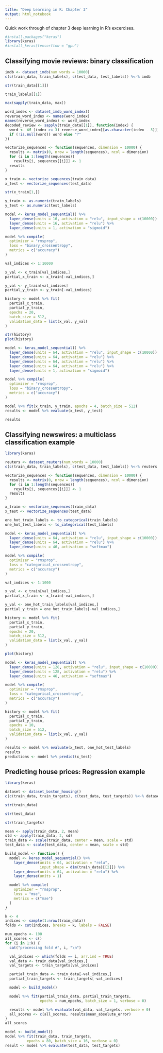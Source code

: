 ```yaml
---
title: "Deep Learning in R: Chapter 3"
output: html_notebook
---
```


Quick work through of chapter 3 deep learning in R's excercises.

```r
#install.packages("keras")
library(keras)
#install_keras(tensorflow = "gpu")
```

## Classifying movie reviews: binary classification

```r
imdb <- dataset_imdb(num_words = 10000)
c(c(train_data, train_labels), c(test_data, test_labels)) %<-% imdb
```

```r
str(train_data[[1]])

train_labels[[1]]

max(sapply(train_data, max))
```

```r
word_index <- dataset_imdb_word_index()
reverse_word_index <- names(word_index)
names(reverse_word_index) <- word_index
decoded_review <- sapply(train_data[[1]], function(index) {
  word <- if (index >= 3) reverse_word_index[[as.character(index - 3)]]
  if (!is.null(word)) word else "?"
})
```

```r
vectorize_sequences <- function(sequences, dimension = 10000) {
  results <- matrix(0, nrow = length(sequences), ncol = dimension)
  for (i in 1:length(sequences))
    results[i, sequences[[i]]] <- 1
  results
}

x_train <- vectorize_sequences(train_data)
x_test <- vectorize_sequences(test_data)

str(x_train[1,])
```


```r
y_train <- as.numeric(train_labels)
y_test <- as.numeric(test_labels)
```


```r
model <- keras_model_sequential() %>%
  layer_dense(units = 16, activation = "relu", input_shape = c(10000)) %>%
  layer_dense(units = 16, activation = "relu") %>%
  layer_dense(units = 1, activation = "sigmoid")
```

```r
model %>% compile(
  optimizer = "rmsprop",
  loss = "binary_crossentropy",
  metrics = c("accuracy")
)

```

```r
val_indices <- 1:10000

x_val <- x_train[val_indices,]
partial_x_train <- x_train[-val_indices,]

y_val <- y_train[val_indices]
partial_y_train <- y_train[-val_indices]
```

```r
history <- model %>% fit(
  partial_x_train,
  partial_y_train,
  epochs = 20,
  batch_size = 512,
  validation_data = list(x_val, y_val)
)
```


```r
str(history)
plot(history)
```

```r
model <- keras_model_sequential() %>%
  layer_dense(units = 64, activation = "relu", input_shape = c(10000)) %>%
  layer_dense(units = 64, activation = "relu") %>%
  layer_dense(units = 64, activation = "relu") %>%
  layer_dense(units = 64, activation = "relu") %>%
  layer_dense(units = 1, activation = "sigmoid")

model %>% compile(
  optimizer = "rmsprop",
  loss = "binary_crossentropy",
  metrics = c("accuracy")
)

model %>% fit(x_train, y_train, epochs = 4, batch_size = 512)
results <- model %>% evaluate(x_test, y_test)

results
```


## Classifying newswires: a multiclass classification example

```r
library(keras)

reuters <- dataset_reuters(num_words = 10000)
c(c(train_data, train_labels), c(test_data, test_labels)) %<-% reuters
```

```r
vectorize_sequences <- function(sequences, dimension = 10000) {
  results <- matrix(0, nrow = length(sequences), ncol = dimension)
  for (i in 1:length(sequences))
    results[i, sequences[[i]]] <- 1
  results
}

x_train <- vectorize_sequences(train_data)
x_test <- vectorize_sequences(test_data)
```

```r
one_hot_train_labels <- to_categorical(train_labels)
one_hot_test_labels <- to_categorical(test_labels)
```

```r
model <- keras_model_sequential() %>%
  layer_dense(units = 64, activation = "relu", input_shape = c(10000)) %>%
  layer_dense(units = 64, activation = "relu") %>%
  layer_dense(units = 46, activation = "softmax")

model %>% compile(
  optimizer = "rmsprop",
  loss = "categorical_crossentropy",
  metrics = c("accuracy")
)
```

```r
val_indices <- 1:1000

x_val <- x_train[val_indices,]
partial_x_train <- x_train[-val_indices,]

y_val <- one_hot_train_labels[val_indices,]
partial_y_train = one_hot_train_labels[-val_indices,]
```

```r
history <- model %>% fit(
  partial_x_train,
  partial_y_train,
  epochs = 20,
  batch_size = 512,
  validation_data = list(x_val, y_val)
)

plot(history)
```

```r
model <- keras_model_sequential() %>%
  layer_dense(units = 128, activation = "relu", input_shape = c(10000)) %>%
  layer_dense(units = 128, activation = "relu") %>%
  layer_dense(units = 46, activation = "softmax")

model %>% compile(
  optimizer = "rmsprop",
  loss = "categorical_crossentropy",
  metrics = c("accuracy")
)

history <- model %>% fit(
  partial_x_train,
  partial_y_train,
  epochs = 10,
  batch_size = 512,
  validation_data = list(x_val, y_val)
)

results <- model %>% evaluate(x_test, one_hot_test_labels)
results
predictions <- model %>% predict(x_test)
```

## Predicting house prices: Regression example

```r
library(keras)

dataset <- dataset_boston_housing()
c(c(train_data, train_targets), c(test_data, test_targets)) %<-% dataset

```

```r
str(train_data)

str(test_data)

str(train_targets)
```

```r
mean <- apply(train_data, 2, mean)
std <- apply(train_data, 2, sd)
train_data <- scale(train_data, center = mean, scale = std)
test_data <- scale(test_data, center = mean, scale = std)
```

```r
build_model <- function() {
  model <- keras_model_sequential() %>%
    layer_dense(units = 64, activation = "relu",
                input_shape = dim(train_data)[[2]]) %>%
    layer_dense(units = 64, activation = "relu") %>%
    layer_dense(units = 1)

  model %>% compile(
    optimizer = "rmsprop",
    loss = "mse",
    metrics = c("mae")
  )
}
```

```r
k <- 4
indices <- sample(1:nrow(train_data))
folds <- cut(indices, breaks = k, labels = FALSE)

num_epochs <- 100
all_scores <- c()
for (i in 1:k) {
  cat("processing fold #", i, "\n")

  val_indices <- which(folds == i, arr.ind = TRUE)
  val_data <- train_data[val_indices,]
  val_targets <- train_targets[val_indices]

  partial_train_data <- train_data[-val_indices,]
  partial_train_targets <- train_targets[-val_indices]

  model <- build_model()

  model %>% fit(partial_train_data, partial_train_targets,
                epochs = num_epochs, batch_size = 1, verbose = 0)

  results <- model %>% evaluate(val_data, val_targets, verbose = 0)
  all_scores <- c(all_scores, results$mean_absolute_error)
}
all_scores
```

```r
model <- build_model()
model %>% fit(train_data, train_targets,
          epochs = 80, batch_size = 16, verbose = 0)
result <- model %>% evaluate(test_data, test_targets)
```